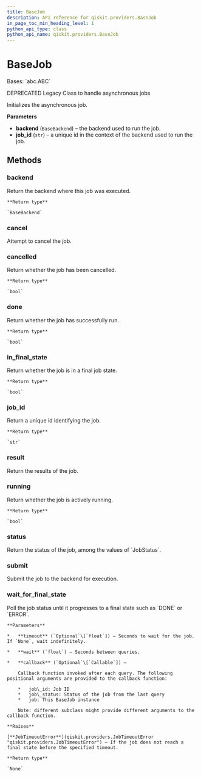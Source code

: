```yaml
---
title: BaseJob
description: API reference for qiskit.providers.BaseJob
in_page_toc_min_heading_level: 1
python_api_type: class
python_api_name: qiskit.providers.BaseJob
---
```


# BaseJob

<Class id="qiskit.providers.BaseJob" github="https://github.com/qiskit/qiskit/tree/stable/0.18/qiskit/providers/basejob.py" signature="BaseJob(backend, job_id)">
  Bases: `abc.ABC`

  DEPRECATED Legacy Class to handle asynchronous jobs

  Initializes the asynchronous job.

  **Parameters**

  *   **backend** (`BaseBackend`) – the backend used to run the job.
  *   **job\_id** (`str`) – a unique id in the context of the backend used to run the job.

  ## Methods

  ### backend

  <Function id="qiskit.providers.BaseJob.backend" signature="BaseJob.backend()">
    Return the backend where this job was executed.

    **Return type**

    `BaseBackend`
  </Function>

  ### cancel

  <Function id="qiskit.providers.BaseJob.cancel" signature="abstract BaseJob.cancel()">
    Attempt to cancel the job.
  </Function>

  ### cancelled

  <Function id="qiskit.providers.BaseJob.cancelled" signature="BaseJob.cancelled()">
    Return whether the job has been cancelled.

    **Return type**

    `bool`
  </Function>

  ### done

  <Function id="qiskit.providers.BaseJob.done" signature="BaseJob.done()">
    Return whether the job has successfully run.

    **Return type**

    `bool`
  </Function>

  ### in\_final\_state

  <Function id="qiskit.providers.BaseJob.in_final_state" signature="BaseJob.in_final_state()">
    Return whether the job is in a final job state.

    **Return type**

    `bool`
  </Function>

  ### job\_id

  <Function id="qiskit.providers.BaseJob.job_id" signature="BaseJob.job_id()">
    Return a unique id identifying the job.

    **Return type**

    `str`
  </Function>

  ### result

  <Function id="qiskit.providers.BaseJob.result" signature="abstract BaseJob.result()">
    Return the results of the job.
  </Function>

  ### running

  <Function id="qiskit.providers.BaseJob.running" signature="BaseJob.running()">
    Return whether the job is actively running.

    **Return type**

    `bool`
  </Function>

  ### status

  <Function id="qiskit.providers.BaseJob.status" signature="abstract BaseJob.status()">
    Return the status of the job, among the values of `JobStatus`.
  </Function>

  ### submit

  <Function id="qiskit.providers.BaseJob.submit" signature="abstract BaseJob.submit()">
    Submit the job to the backend for execution.
  </Function>

  ### wait\_for\_final\_state

  <Function id="qiskit.providers.BaseJob.wait_for_final_state" signature="BaseJob.wait_for_final_state(timeout=None, wait=5, callback=None)">
    Poll the job status until it progresses to a final state such as `DONE` or `ERROR`.

    **Parameters**

    *   **timeout** (`Optional`\[`float`]) – Seconds to wait for the job. If `None`, wait indefinitely.

    *   **wait** (`float`) – Seconds between queries.

    *   **callback** (`Optional`\[`Callable`]) –

        Callback function invoked after each query. The following positional arguments are provided to the callback function:

        *   job\_id: Job ID
        *   job\_status: Status of the job from the last query
        *   job: This BaseJob instance

        Note: different subclass might provide different arguments to the callback function.

    **Raises**

    [**JobTimeoutError**](qiskit.providers.JobTimeoutError "qiskit.providers.JobTimeoutError") – If the job does not reach a final state before the specified timeout.

    **Return type**

    `None`
  </Function>
</Class>

